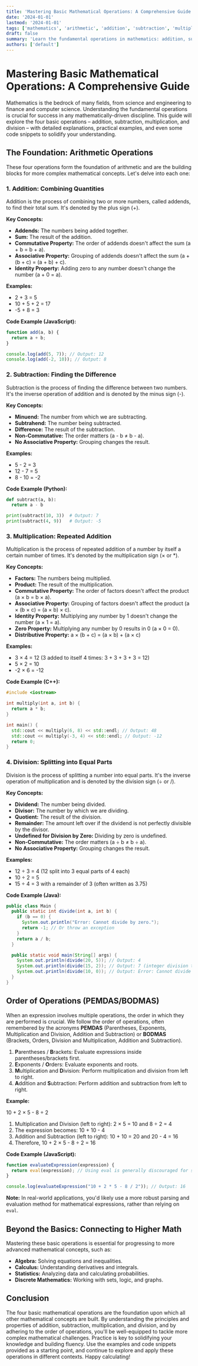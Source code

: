 ```yaml
---
title: 'Mastering Basic Mathematical Operations: A Comprehensive Guide'
date: '2024-01-01'
lastmod: '2024-01-01'
tags: ['mathematics', 'arithmetic', 'addition', 'subtraction', 'multiplication', 'division', 'operations', 'algebra', 'math fundamentals']
draft: false
summary: 'Learn the fundamental operations in mathematics: addition, subtraction, multiplication, and division. This comprehensive guide includes explanations, examples, and code snippets to help you master these essential arithmetic skills.'
authors: ['default']
---
```


# Mastering Basic Mathematical Operations: A Comprehensive Guide

Mathematics is the bedrock of many fields, from science and engineering to finance and computer science. Understanding the fundamental operations is crucial for success in any mathematically-driven discipline. This guide will explore the four basic operations – addition, subtraction, multiplication, and division – with detailed explanations, practical examples, and even some code snippets to solidify your understanding.

## The Foundation: Arithmetic Operations

These four operations form the foundation of arithmetic and are the building blocks for more complex mathematical concepts.  Let's delve into each one:

### 1. Addition: Combining Quantities

Addition is the process of combining two or more numbers, called addends, to find their total sum. It's denoted by the plus sign (+).

**Key Concepts:**

*   **Addends:** The numbers being added together.
*   **Sum:** The result of the addition.
*   **Commutative Property:** The order of addends doesn't affect the sum (a + b = b + a).
*   **Associative Property:** Grouping of addends doesn't affect the sum (a + (b + c) = (a + b) + c).
*   **Identity Property:** Adding zero to any number doesn't change the number (a + 0 = a).

**Examples:**

*   2 + 3 = 5
*   10 + 5 + 2 = 17
*   -5 + 8 = 3

**Code Example (JavaScript):**

```javascript
function add(a, b) {
  return a + b;
}

console.log(add(5, 7)); // Output: 12
console.log(add(-2, 10)); // Output: 8
```

### 2. Subtraction: Finding the Difference

Subtraction is the process of finding the difference between two numbers.  It's the inverse operation of addition and is denoted by the minus sign (-).

**Key Concepts:**

*   **Minuend:** The number from which we are subtracting.
*   **Subtrahend:** The number being subtracted.
*   **Difference:** The result of the subtraction.
*   **Non-Commutative:** The order matters (a - b ≠ b - a).
*   **No Associative Property:** Grouping changes the result.

**Examples:**

*   5 - 2 = 3
*   12 - 7 = 5
*   8 - 10 = -2

**Code Example (Python):**

```python
def subtract(a, b):
  return a - b

print(subtract(10, 3))  # Output: 7
print(subtract(4, 9))   # Output: -5
```

### 3. Multiplication: Repeated Addition

Multiplication is the process of repeated addition of a number by itself a certain number of times. It's denoted by the multiplication sign (× or *).

**Key Concepts:**

*   **Factors:** The numbers being multiplied.
*   **Product:** The result of the multiplication.
*   **Commutative Property:** The order of factors doesn't affect the product (a × b = b × a).
*   **Associative Property:** Grouping of factors doesn't affect the product (a × (b × c) = (a × b) × c).
*   **Identity Property:** Multiplying any number by 1 doesn't change the number (a × 1 = a).
*   **Zero Property:** Multiplying any number by 0 results in 0 (a × 0 = 0).
*   **Distributive Property:** a × (b + c) = (a × b) + (a × c)

**Examples:**

*   3 × 4 = 12 (3 added to itself 4 times: 3 + 3 + 3 + 3 = 12)
*   5 × 2 = 10
*   -2 × 6 = -12

**Code Example (C++):**

```cpp
#include <iostream>

int multiply(int a, int b) {
  return a * b;
}

int main() {
  std::cout << multiply(6, 8) << std::endl; // Output: 48
  std::cout << multiply(-3, 4) << std::endl; // Output: -12
  return 0;
}
```

### 4. Division: Splitting into Equal Parts

Division is the process of splitting a number into equal parts. It's the inverse operation of multiplication and is denoted by the division sign (÷ or /).

**Key Concepts:**

*   **Dividend:** The number being divided.
*   **Divisor:** The number by which we are dividing.
*   **Quotient:** The result of the division.
*   **Remainder:** The amount left over if the dividend is not perfectly divisible by the divisor.
*   **Undefined for Division by Zero:** Dividing by zero is undefined.
*   **Non-Commutative:** The order matters (a ÷ b ≠ b ÷ a).
*   **No Associative Property:** Grouping changes the result.

**Examples:**

*   12 ÷ 3 = 4 (12 split into 3 equal parts of 4 each)
*   10 ÷ 2 = 5
*   15 ÷ 4 = 3 with a remainder of 3  (often written as 3.75)

**Code Example (Java):**

```java
public class Main {
  public static int divide(int a, int b) {
    if (b == 0) {
      System.out.println("Error: Cannot divide by zero.");
      return -1; // Or throw an exception
    }
    return a / b;
  }

  public static void main(String[] args) {
    System.out.println(divide(20, 5)); // Output: 4
    System.out.println(divide(15, 2)); // Output: 7 (integer division truncates)
    System.out.println(divide(10, 0)); // Output: Error: Cannot divide by zero. -1
  }
}
```

## Order of Operations (PEMDAS/BODMAS)

When an expression involves multiple operations, the order in which they are performed is crucial.  We follow the order of operations, often remembered by the acronyms **PEMDAS** (Parentheses, Exponents, Multiplication and Division, Addition and Subtraction) or **BODMAS** (Brackets, Orders, Division and Multiplication, Addition and Subtraction).

1.  **P**arentheses / **B**rackets: Evaluate expressions inside parentheses/brackets first.
2.  **E**xponents / **O**rders: Evaluate exponents and roots.
3.  **M**ultiplication and **D**ivision: Perform multiplication and division from left to right.
4.  **A**ddition and **S**ubtraction: Perform addition and subtraction from left to right.

**Example:**

10 + 2 × 5 - 8 ÷ 2

1.  Multiplication and Division (left to right): 2 × 5 = 10 and 8 ÷ 2 = 4
2.  The expression becomes: 10 + 10 - 4
3.  Addition and Subtraction (left to right): 10 + 10 = 20 and 20 - 4 = 16
4.  Therefore, 10 + 2 × 5 - 8 ÷ 2 = 16

**Code Example (JavaScript):**

```javascript
function evaluateExpression(expression) {
  return eval(expression); // Using eval is generally discouraged for security reasons with user inputs, but suitable for simple examples.
}

console.log(evaluateExpression("10 + 2 * 5 - 8 / 2")); // Output: 16
```

**Note:**  In real-world applications, you'd likely use a more robust parsing and evaluation method for mathematical expressions, rather than relying on `eval`.

## Beyond the Basics: Connecting to Higher Math

Mastering these basic operations is essential for progressing to more advanced mathematical concepts, such as:

*   **Algebra:** Solving equations and inequalities.
*   **Calculus:** Understanding derivatives and integrals.
*   **Statistics:** Analyzing data and calculating probabilities.
*   **Discrete Mathematics:** Working with sets, logic, and graphs.

## Conclusion

The four basic mathematical operations are the foundation upon which all other mathematical concepts are built. By understanding the principles and properties of addition, subtraction, multiplication, and division, and by adhering to the order of operations, you'll be well-equipped to tackle more complex mathematical challenges. Practice is key to solidifying your knowledge and building fluency. Use the examples and code snippets provided as a starting point, and continue to explore and apply these operations in different contexts. Happy calculating!